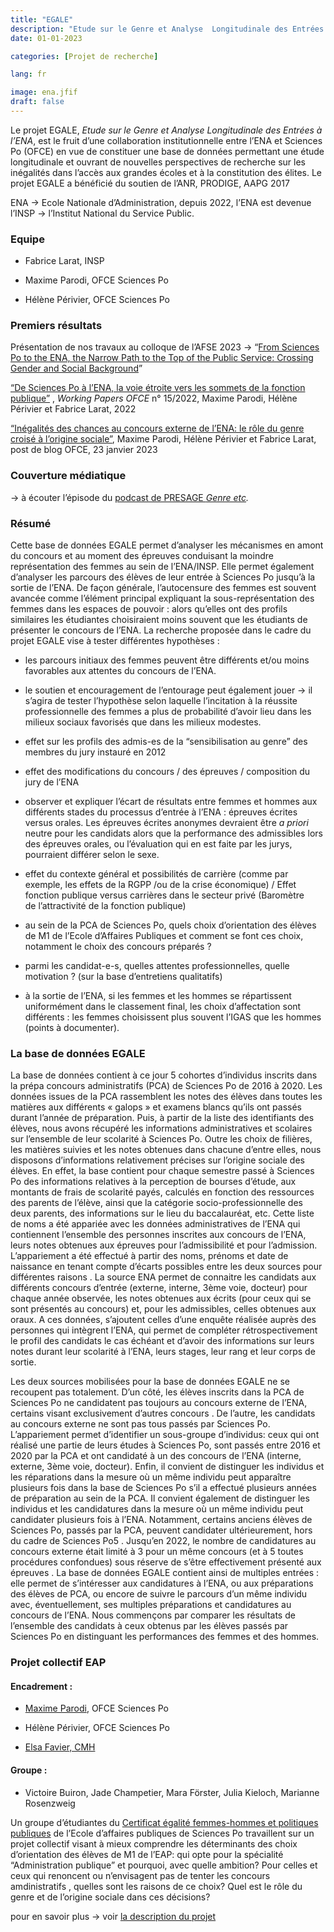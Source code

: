 ```yaml
---
title: "EGALE"
description: "Etude sur le Genre et Analyse  Longitudinale des Entrées à l'ENA"
date: 01-01-2023

categories: [Projet de recherche]

lang: fr

image: ena.jfif
draft: false 
---
```


Le projet EGALE, *Etude sur le Genre et Analyse Longitudinale des Entrées à l'ENA*, est le fruit d'une collaboration institutionnelle entre l'ENA et Sciences Po (OFCE) en vue de constituer une base de données permettant une étude longitudinale et ouvrant de nouvelles perspectives de recherche sur les inégalités dans l'accès aux grandes écoles et à la constitution des élites. Le projet EGALE a bénéficié du soutien de l'ANR, PRODIGE, AAPG 2017

ENA -\> Ecole Nationale d'Administration, depuis 2022, l'ENA est devenue l'INSP -\> l'Institut National du Service Public.

### Equipe

-   Fabrice Larat, INSP

-   Maxime Parodi, OFCE Sciences Po

-   Hélène Périvier, OFCE Sciences Po

### Premiers résultats

Présentation de nos travaux au colloque de l'AFSE 2023 -\> "[From Sciences Po to the ENA, the Narrow Path to the Top of the Public Service: Crossing Gender and Social Background](pdf/slides_egale23.pdf)"

["De Sciences Po à l'ENA, la voie étroite vers les sommets de la fonction publique"](https://www.ofce.sciences-po.fr/pdf/dtravail/OFCEWP2022-15.pdf) , *Working Papers OFCE* n° 15/2022, Maxime Parodi, Hélène Périvier et Fabrice Larat, 2022

["Inégalités des chances au concours externe de l'ENA: le rôle du genre croisé à l'origine sociale"](https://www.ofce.sciences-po.fr/blog/inegalites-des-chances-au-concours-externe-de-lenale-role-du-genre-croise-a-lorigine-sociale/), Maxime Parodi, Hélène Périvier et Fabrice Larat, post de blog OFCE, 23 janvier 2023

### Couverture médiatique

-\> à écouter l'épisode du [podcast de PRESAGE *Genre etc*](https://www.sciencespo.fr/programme-presage/fr/content/podcast-genre-etc.html)*.*

### Résumé

Cette base de données EGALE permet d'analyser les mécanismes en amont du concours et au moment des épreuves conduisant la moindre représentation des femmes au sein de l'ENA/INSP. Elle permet également d'analyser les parcours des élèves de leur entrée à Sciences Po jusqu'à la sortie de l'ENA. De façon générale, l'autocensure des femmes est souvent avancée comme l'élément principal expliquant la sous-représentation des femmes dans les espaces de pouvoir : alors qu'elles ont des profils similaires les étudiantes choisiraient moins souvent que les étudiants de présenter le concours de l'ENA. La recherche proposée dans le cadre du projet EGALE vise à tester différentes hypothèses :

-   les parcours initiaux des femmes peuvent être différents et/ou moins favorables aux attentes du concours de l'ENA.

-   le soutien et encouragement de l'entourage peut également jouer -\> il s'agira de tester l'hypothèse selon laquelle l'incitation à la réussite professionnelle des femmes a plus de probabilité d'avoir lieu dans les milieux sociaux favorisés que dans les milieux modestes.

-   effet sur les profils des admis-es de la "sensibilisation au genre" des membres du jury instauré en 2012

-   effet des modifications du concours / des épreuves / composition du jury de l'ENA

-   observer et expliquer l'écart de résultats entre femmes et hommes aux différents stades du processus d'entrée à l'ENA : épreuves écrites versus orales. Les épreuves écrites anonymes devraient être *a priori* neutre pour les candidats alors que la performance des admissibles lors des épreuves orales, ou l'évaluation qui en est faite par les jurys, pourraient différer selon le sexe.

-   effet du contexte général et possibilités de carrière (comme par exemple, les effets de la RGPP /ou de la crise économique) / Effet fonction publique versus carrières dans le secteur privé (Baromètre de l'attractivité de la fonction publique)

-   au sein de la PCA de Sciences Po, quels choix d'orientation des élèves de M1 de l'Ecole d'Affaires Publiques et comment se font ces choix, notamment le choix des concours préparés ?

-   parmi les candidat-e-s, quelles attentes professionnelles, quelle motivation ? (sur la base d'entretiens qualitatifs)

-   à la sortie de l'ENA, si les femmes et les hommes se répartissent uniformément dans le classement final, les choix d'affectation sont différents : les femmes choisissent plus souvent l'IGAS que les hommes (points à documenter).

### La base de données EGALE

La base de données contient à ce jour 5 cohortes d'individus inscrits dans la prépa concours administratifs (PCA) de Sciences Po de 2016 à 2020. Les données issues de la PCA rassemblent les notes des élèves dans toutes les matières aux différents « galops » et examens blancs qu'ils ont passés durant l'année de préparation. Puis, à partir de la liste des identifiants des élèves, nous avons récupéré les informations administratives et scolaires sur l'ensemble de leur scolarité à Sciences Po. Outre les choix de filières, les matières suivies et les notes obtenues dans chacune d'entre elles, nous disposons d'informations relativement précises sur l'origine sociale des élèves. En effet, la base contient pour chaque semestre passé à Sciences Po des informations relatives à la perception de bourses d'étude, aux montants de frais de scolarité payés, calculés en fonction des ressources des parents de l'élève, ainsi que la catégorie socio-professionnelle des deux parents, des informations sur le lieu du baccalauréat, etc. Cette liste de noms a été appariée avec les données administratives de l'ENA qui contiennent l'ensemble des personnes inscrites aux concours de l'ENA, leurs notes obtenues aux épreuves pour l'admissibilité et pour l'admission. L'appariement a été effectué à partir des noms, prénoms et date de naissance en tenant compte d'écarts possibles entre les deux sources pour différentes raisons . La source ENA permet de connaitre les candidats aux différents concours d'entrée (externe, interne, 3ème voie, docteur) pour chaque année observée, les notes obtenues aux écrits (pour ceux qui se sont présentés au concours) et, pour les admissibles, celles obtenues aux oraux. A ces données, s'ajoutent celles d'une enquête réalisée auprès des personnes qui intègrent l'ENA, qui permet de compléter rétrospectivement le profil des candidats le cas échéant et d'avoir des informations sur leurs notes durant leur scolarité à l'ENA, leurs stages, leur rang et leur corps de sortie.

Les deux sources mobilisées pour la base de données EGALE ne se recoupent pas totalement. D'un côté, les élèves inscrits dans la PCA de Sciences Po ne candidatent pas toujours au concours externe de l'ENA, certains visant exclusivement d'autres concours . De l'autre, les candidats au concours externe ne sont pas tous passés par Sciences Po. L'appariement permet d'identifier un sous-groupe d'individus: ceux qui ont réalisé une partie de leurs études à Sciences Po, sont passés entre 2016 et 2020 par la PCA et ont candidaté à un des concours de l'ENA (interne, externe, 3ème voie, docteur). Enfin, il convient de distinguer les individus et les réparations dans la mesure où un même individu peut apparaître plusieurs fois dans la base de Sciences Po s'il a effectué plusieurs années de préparation au sein de la PCA. Il convient également de distinguer les individus et les candidatures dans la mesure où un même individu peut candidater plusieurs fois à l'ENA. Notamment, certains anciens élèves de Sciences Po, passés par la PCA, peuvent candidater ultérieurement, hors du cadre de Sciences Po5 . Jusqu'en 2022, le nombre de candidatures au concours externe était limité à 3 pour un même concours (et à 5 toutes procédures confondues) sous réserve de s'être effectivement présenté aux épreuves . La base de données EGALE contient ainsi de multiples entrées : elle permet de s'intéresser aux candidatures à l'ENA, ou aux préparations des élèves de PCA, ou encore de suivre le parcours d'un même individu avec, éventuellement, ses multiples préparations et candidatures au concours de l'ENA. Nous commençons par comparer les résultats de l'ensemble des candidats à ceux obtenus par les élèves passés par Sciences Po en distinguant les performances des femmes et des hommes.

### Projet collectif EAP

#### Encadrement :

-   [Maxime Parodi](https://www.ofce.sciences-po.fr/pages-chercheurs/page.php?id=27), OFCE Sciences Po

-   Hélène Périvier, OFCE Sciences Po

-   [Elsa Favier, CMH](https://www.cmh.ens.fr/author/elsa-favier/)

#### Groupe :

-   Victoire Buiron, Jade Champetier, Mara Förster, Julia Kieloch, Marianne Rosenzweig 

Un groupe d'étudiantes du [Certificat égalité femmes-hommes et politiques publiques](https://www.sciencespo.fr/programme-presage/fr/content/certificat-egalite-femmes-hommes-ecole-daffaires-publiques.html#:~:text=Le%20Certificat%20%C3%89galit%C3%A9%20femmes-hommes%20et%20politiques%20publiques%20propose,politiques%20d%E2%80%99%C3%A9galit%C3%A9%20et%20de%20lutte%20contre%20les%20discriminations.) de l'Ecole d'affaires publiques de Sciences Po travaillent sur un projet collectif visant à mieux comprendre les déterminants des choix d'orientation des élèves de M1 de l'EAP: qui opte pour la spécialité "Administration publique" et pourquoi, avec quelle ambition? Pour celles et ceux qui renoncent ou n'envisagent pas de tenter les concours amdinistratifs , quelles sont les raisons de ce choix? Quel est le rôle du genre et de l'origine sociale dans ces décisions?

pour en savoir plus -\> voir [la description du projet](groupe_certificat.pdf)

